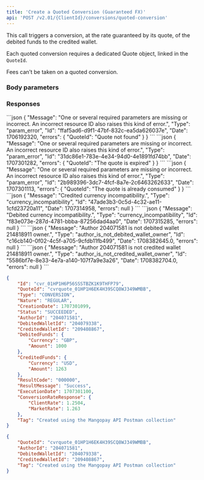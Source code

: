 ```yaml
---
title: 'Create a Quoted Conversion (Guaranteed FX)'  
api: 'POST /v2.01/{ClientId}/conversions/quoted-conversion'  
---
```


  

This call triggers a conversion, at the rate guaranteed by its quote, of the debited funds to the credited wallet.  

Each quoted conversion requires a dedicated Quote object, linked in the `QuoteId`.   

Fees can’t be taken on a quoted conversion.  

### Body parameters  

<QuoteId />  

<AuthorId4 />  

<DebitedWalletId1 />  

<CreditedWalletId1 />  

<Tag />  

### Responses  

<AccordionGroup>

<Accordion title="200 - Succeeded">  

<IdResponse />  

<QuoteIdResponse />  

<Type9Response />  

<NatureResponse />  

<CreationDateResponse />  

<Status2Response />  

<AuthorId4Response />  

<DebitedWalletId2Response />  

<CreditedWalletId3Response />  

<DebitedFundsResponse />  

<CreditedFundsResponse />  

<ResultCodeResponse />  

<ResultMessageResponse />  

<ExecutionDateResponse />  

<ConversionRateResponseResponse />  

<TagResponse /></Accordion>

</AccordionGroup>
<AccordionGroup>


<Accordion title="400 - Quote required for Quoted Conversion">
```json
{
    "Message": "One or several required parameters are missing or incorrect. An incorrect resource ID also raises this kind of error.",
    "Type": "param_error",
    "Id": "ffaf5ad6-d9f1-47bf-832c-ea5da626037e",
    "Date": 1706192320,
    "errors": {
        "QuoteId": "Quote not found"
    }
}  
 ```  
</Accordion>

<Accordion title="400 - Quote expired">
```json 
{
    "Message": "One or several required parameters are missing or incorrect. An incorrect resource ID also raises this kind of error.",
    "Type": "param_error",
    "Id": "31dc86e1-783e-4e34-94d0-4e1891fd74bb",
    "Date": 1707301282,
    "errors": {
        "QuoteId": "The quote is expired"
    }
}  
 ```  
</Accordion>

<Accordion title="400 - Quote already used">
```json
{
    "Message": "One or several required parameters are missing or incorrect. An incorrect resource ID also raises this kind of error.",
    "Type": "param_error",
    "Id": "2b989396-3dc7-4fcf-8a7e-2c6463262633",
    "Date": 1707301113,
    "errors": {
        "QuoteId": "The quote is already consumed"
    }
}  
 ```  
</Accordion>

<Accordion title="400 - Credited currency doesn’t match quote">
```json
{
    "Message": "Credited currency incompatibility.",
    "Type": "currency_incompatibility",
    "Id": "47ade3b3-0c5d-4c32-ae11-1cfd23720a11",
    "Date": 1707314958,
    "errors": null
}  
 ``` 
 </Accordion>

<Accordion title="400 - Debited currency doesn’t match quote">
```json
{
    "Message": "Debited currency incompatibility.",
    "Type": "currency_incompatibility",
    "Id": "f83e073e-287d-4781-bbba-87256dad4aa0",
    "Date": 1707315285,
    "errors": null
}  
 ```  
 </Accordion>

<Accordion title="400 - Author is not debited wallet owner">
```json
{
    "Message": "Author 204071581 is not debited wallet 214818911 owner.",
    "Type": "author_is_not_debited_wallet_owner",
    "Id": "c16cb140-0f02-4c5f-a705-9cfdb11fb499",
    "Date": 1708382645.0,
    "errors": null
}  
 ``` 
</Accordion>
<Accordion title="400 - Author is not credited wallet owner ">
```json
{
    "Message": "Author 204071581 is not credited wallet 214818911 owner.",
    "Type": "author_is_not_credited_wallet_owner",
    "Id": "5586bf7e-8e33-4e7a-a140-107f7a9e3a26",
    "Date": 1708382704.0,
    "errors": null
}  
 ```  
</Accordion>

</AccordionGroup>  

<ResponseExample>  

```json 200 - Succeeded  
{
    "Id": "cvr_01HP1H6P56SSSTBZK1K9THFP79",
    "QuoteId": "cvrquote_01HP1H6EK4H39SCQ8WJ349WMBB",
    "Type": "CONVERSION",
    "Nature": "REGULAR",
    "CreationDate": 1707301099,
    "Status": "SUCCEEDED",
    "AuthorId": "204071581",
    "DebitedWalletId": "204079338",
    "CreditedWalletId": "209408867",
    "DebitedFunds": {
        "Currency": "GBP",
        "Amount": 1000
    },
    "CreditedFunds": {
        "Currency": "USD",
        "Amount": 1263
    },
    "ResultCode": "000000",
    "ResultMessage": "Success",
    "ExecutionDate": 1707301100,
    "ConversionRateResponse": {
        "ClientRate": 1.2504,
        "MarketRate": 1.263
    },
    "Tag": "Created using the Mangopay API Postman collection"
}  
 ```  

</ResponseExample>  

<RequestExample>  
  
```json REST  
{
    "QuoteId": "cvrquote_01HP1H6EK4H39SCQ8WJ349WMBB",
    "AuthorId": "204071581",
    "DebitedWalletId": "204079338",
    "CreditedWalletId": "209408867",
    "Tag": "Created using the Mangopay API Postman collection"
}  
```  

  
</RequestExample>